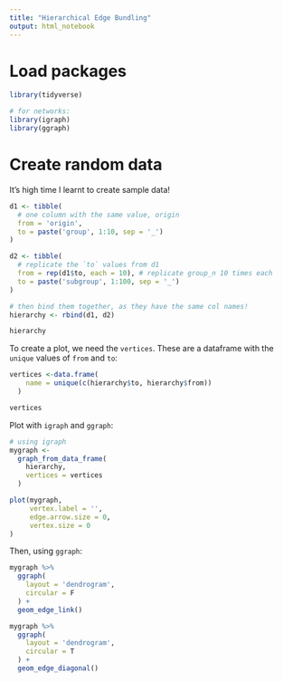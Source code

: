 ```yaml
---
title: "Hierarchical Edge Bundling"
output: html_notebook
---
```


# Load packages

```r
library(tidyverse)

# for networks:
library(igraph)
library(ggraph)
```

# Create random data

It's high time I learnt to create sample data!

```r
d1 <- tibble(
  # one column with the same value, origin
  from = 'origin',
  to = paste('group', 1:10, sep = '_')
)

d2 <- tibble(
  # replicate the `to` values from d1
  from = rep(d1$to, each = 10), # replicate group_n 10 times each
  to = paste('subgroup', 1:100, sep = '_')
)

# then bind them together, as they have the same col names!
hierarchy <- rbind(d1, d2)

hierarchy
```
To create a plot, we need the `vertices`. These are a dataframe with the `unique` values of `from` and `to`:

```r
vertices <-data.frame(
    name = unique(c(hierarchy$to, hierarchy$from))
  )

vertices
```

Plot with `igraph` and `ggraph`:

```r
# using igraph
mygraph <-
  graph_from_data_frame(
    hierarchy,
    vertices = vertices
  )

plot(mygraph,
     vertex.label = '',
     edge.arrow.size = 0,
     vertex.size = 0
)
```
Then, using `ggraph`:

```r
mygraph %>%
  ggraph(
    layout = 'dendrogram',
    circular = F
  ) +
  geom_edge_link()

mygraph %>%
  ggraph(
    layout = 'dendrogram',
    circular = T
  ) +
  geom_edge_diagonal()

```


